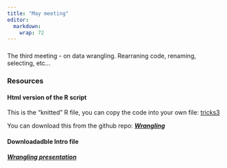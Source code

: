 ```yaml
---
title: "May meeting"
editor: 
  markdown: 
    wrap: 72
---
```


### 

The third meeting - on data wrangling. Rearraning code, renaming, selecting, etc...


### Resources
#### Html version of the R script

This is the "knitted" R file, you can copy the code into your own file: [tricks3](https://rpubs.com/SusZaj/tricks3)

You can download this from the github repo: ***[Wrangling](https://github.com/LJMUtRicks/bag-of-tricks/tree/main/files/Bot3_wrangling.html)***


#### Downloadadble Intro file

***[Wrangling presentation](https://github.com/LJMUtRicks/bag-of-tricks/tree/main/files/Bot3_wrangling.pdf)***
